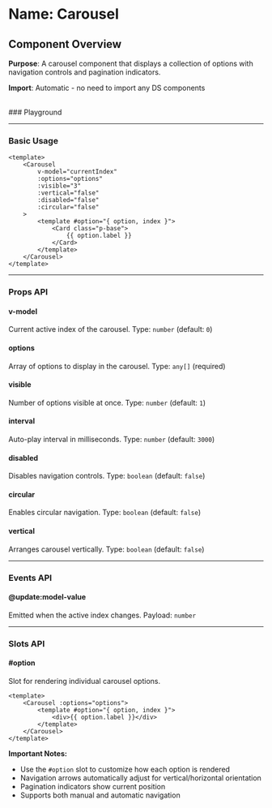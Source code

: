 
<Meta of={Carousel} />

# Name: Carousel
## Component Overview

**Purpose**: A carousel component that displays a collection of options with navigation controls and pagination indicators.

**Import**: Automatic - no need to import any DS components

<br />
### Playground

<Canvas of={Carousel.Primary} />
<Controls />

---

### Basic Usage

```vue
<template>
    <Carousel 
        v-model="currentIndex"
        :options="options"
        :visible="3"
        :vertical="false"
        :disabled="false"
        :circular="false"
    >
        <template #option="{ option, index }">
            <Card class="p-base">
                {{ option.label }}
            </Card>
        </template>
    </Carousel>
</template>
```

<Canvas sourceState="none" of={Carousel.Primary} />

---

### Props API

#### v-model
Current active index of the carousel. Type: `number` (default: `0`)

#### options
Array of options to display in the carousel. Type: `any[]` (required)

#### visible
Number of options visible at once. Type: `number` (default: `1`)

#### interval
Auto-play interval in milliseconds. Type: `number` (default: `3000`)

<Canvas sourceState="none" of={Carousel.Interval} />

#### disabled
Disables navigation controls. Type: `boolean` (default: `false`)

<Canvas sourceState="none" of={Carousel.Disabled} />

#### circular
Enables circular navigation. Type: `boolean` (default: `false`)

<Canvas sourceState="none" of={Carousel.Circular} />

#### vertical
Arranges carousel vertically. Type: `boolean` (default: `false`)

<Canvas sourceState="none" of={Carousel.Vertical} />

---

### Events API

#### @update:model-value
Emitted when the active index changes. Payload: `number`

---

### Slots API

#### #option
Slot for rendering individual carousel options.

```vue
<template>
    <Carousel :options="options">
        <template #option="{ option, index }">
            <div>{{ option.label }}</div>
        </template>
    </Carousel>
</template>
```

**Important Notes:**
- Use the `#option` slot to customize how each option is rendered
- Navigation arrows automatically adjust for vertical/horizontal orientation
- Pagination indicators show current position
- Supports both manual and automatic navigation